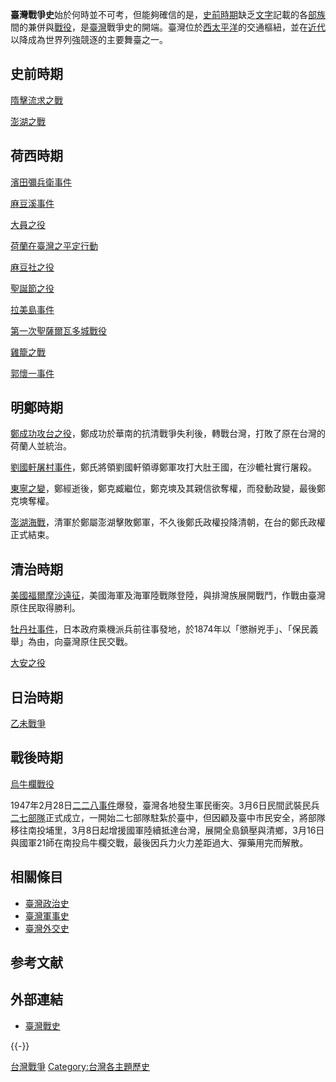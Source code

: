 {{Unreferenced|time=2022-03-09T23:09:48+00:00}}
{{台灣歷史}}
'''臺灣戰爭史'''始於何時並不可考，但能夠確信的是，[[台灣史前時期|史前時期]]缺乏[[文字|文字]]記載的各[[部族|部族]]間的兼併與[[戰役|戰役]]，是[[臺灣|臺灣]]戰爭史的開端。臺灣位於[[西太平洋|西太平洋]]的交通樞紐，並在[[近代史|近代]]以降成為世界列強競逐的主要舞臺之一。

== 史前時期 ==

[[隋擊流求之戰|隋擊流求之戰]]

[[澎湖之戰|澎湖之戰]]

== 荷西時期 ==

[[濱田彌兵衛事件|濱田彌兵衛事件]]

[[麻豆溪事件|麻豆溪事件]]

[[大員之役|大員之役]]

[[荷蘭在臺灣之平定行動|荷蘭在臺灣之平定行動]]

[[麻豆社之役|麻豆社之役]]

[[聖誕節之役|聖誕節之役]]

[[拉美島事件|拉美島事件]]

[[第一次聖薩爾瓦多城戰役|第一次聖薩爾瓦多城戰役]]

[[雞籠之戰|雞籠之戰]]

[[郭懷一事件|郭懷一事件]]

== 明鄭時期 ==

[[鄭成功攻台之役|鄭成功攻台之役]]，鄭成功於華南的抗清戰爭失利後，轉戰台灣，打敗了原在台灣的荷蘭人並統治。

[[劉國軒屠村事件|劉國軒屠村事件]]，鄭氏將領劉國軒領導鄭軍攻打大肚王國，在沙轆社實行屠殺。

[[東寧之變|東寧之變]]，鄭經逝後，鄭克臧繼位，鄭克塽及其親信欲奪權，而發動政變，最後鄭克塽奪權。

[[澎湖海戰|澎湖海戰]]，清軍於鄭屬澎湖擊敗鄭軍，不久後鄭氏政權投降清朝，在台的鄭氏政權正式結束。

== 清治時期 ==
[[美國福爾摩沙遠征|美國福爾摩沙遠征]]，美國海軍及海軍陸戰隊登陸，與排灣族展開戰鬥，作戰由臺灣原住民取得勝利。

[[牡丹社事件|牡丹社事件]]，日本政府乘機派兵前往事發地，於1874年以「懲辦兇手」、「保民義舉」為由，向臺灣原住民交戰。

[[大安之役|大安之役]]

== 日治時期 ==
[[乙未戰爭|乙未戰爭]]

== 戰後時期 ==
[[烏牛欄戰役|烏牛欄戰役]]

1947年2月28日[[二二八事件|二二八事件]]爆發，臺灣各地發生軍民衝突。3月6日民間武裝民兵[[二七部隊|二七部隊]]正式成立，一開始二七部隊駐紮於臺中，但因顧及臺中市民安全，將部隊移往南投埔里，3月8日起增援國軍陸續抵達台灣，展開全島鎮壓與清鄉，3月16日與國軍21師在南投烏牛欄交戰，最後因兵力火力差距過大、彈藥用完而解散。

== 相關條目 ==
* [[台灣政治史|臺灣政治史]]
* [[台灣軍事史|臺灣軍事史]]
* [[台灣外交史|臺灣外交史]]

== 参考文献 ==
{{Reflist}}

== 外部連結 ==
* [https://web.archive.org/web/20160305031519/http://www.ncku.edu.tw/~lifeguid/chinese/soccer/soccer/study/4.htm 臺灣戰史]
{{-}}
{{台灣戰爭史}}
[[Category:台灣戰爭|]]
[[Category:台灣各主題歷史|Category:台灣各主題歷史]]